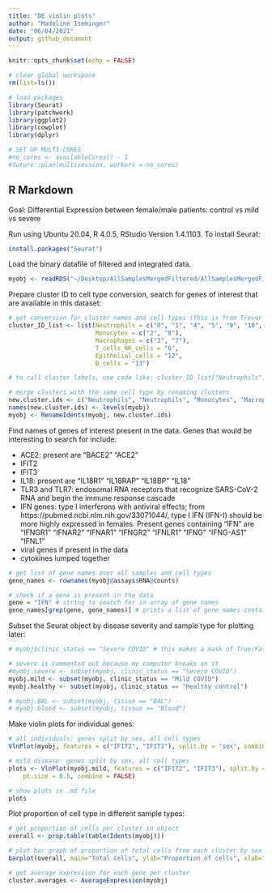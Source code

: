 ```yaml
---
title: "DE violin plots"
author: "Madeline Iseminger"
date: "06/04/2021"
output: github_document
---
```


```r
knitr::opts_chunk$set(echo = FALSE)

# clear global workspace
rm(list=ls())

# load packages
library(Seurat)
library(patchwork)
library(ggplot2)
library(cowplot)
library(dplyr)

# SET UP MULTI-CORES
#no_cores <- availableCores() - 1
#future::plan(multisession, workers = no_cores)
```

## R Markdown
Goal: Differential Expression between female/male patients: control vs mild vs severe

Run using Ubuntu 20.04, R 4.0.5, RStudio Version 1.4.1103.  To install Seurat:

```r
install.packages("Seurat")
```

Load the binary datafile of filtered and integrated data.
```r
myobj <- readRDS("~/Desktop/AllSamplesMergedFiltered/AllSamplesMergedFiltered")
```

Prepare cluster ID to cell type conversion, search for genes of interest that are available in this dataset:
```r
# get conversion for cluster names and cell types (this is from Trevor's code)
cluster_ID_list <- list(Neutrophils = c("0", "1", "4", "5", "9", "10", "11"),
                        Monocytes = c("2", "8"), 
                        Macrophages = c("3", "7"), 
                        T_cells_NK_cells = "6", 
                        Epithelial_cells = "12", 
                        B_cells = "13")

# to call cluster labels, use code like: cluster_ID_list["Neutrophils"] or cluster_ID_list$Neutrophils

# merge clusters with the same cell type by renaming clusters
new.cluster.ids <- c("Neutrophils", "Neutrophils", "Monocytes", "Macrophages", "Neutrophils", "Neutrophils", "T_cells_NK_cells", "Macrophages", "Monocytes", "Neutrophils", "Neutrophils", "Neutrophils", "Epithelial_cells", "B_cells")
names(new.cluster.ids) <- levels(myobj)
myobj <- RenameIdents(myobj, new.cluster.ids)
```

Find names of genes of interest present in the data.  Genes that would be interesting to search for include:

- ACE2: present are "BACE2" "ACE2" 
- IFIT2
- IFIT3
- IL18: present are "IL18R1"  "IL18RAP" "IL18BP"  "IL18"
- TLR3 and TLR7: endosomal RNA receptors that recognize SARS-CoV-2 RNA and begin the immune response cascade
- IFN genes: type I interferons with antiviral effects; from https://pubmed.ncbi.nlm.nih.gov/33071044/, type I IFN (IFN-I) should be more highly expressed in females. Present genes containing "IFN" are "IFNGR1" "IFNAR2" "IFNAR1" "IFNGR2" "IFNLR1" "IFNG" "IFNG-AS1" "IFNL1"
- viral genes if present in the data
- cytokines lumped together

```r
# get list of gene names over all samples and cell types
gene_names <- rownames(myobj@assays$RNA@counts)

# check if a gene is present in the data
gene = "IFN" # string to search for in array of gene names
gene_names[grep(gene, gene_names)] # prints a list of gene names containing that string
```

Subset the Seurat object by disease severity and sample type for plotting later:
```r
# myobj$clinic_status == "Severe COVID" # this makes a mask of True/False

# severe is commented out because my computer breaks on it
#myobj.severe <- subset(myobj, clinic_status == "Severe COVID")
myobj.mild <- subset(myobj, clinic_status == "Mild COVID")
myobj.healthy <- subset(myobj, clinic_status == "Healthy control")

# myobj.BAL <- subset(myobj, tissue == "BAL")
# myobj.blood <- subset(myobj, tissue == "Blood")
```

Make violin plots for individual genes:
```r
# all individuals: genes split by sex, all cell types
VlnPlot(myobj, features = c("IFIT2", "IFIT3"), split.by = "sex", combine = FALSE)

# mild disease: genes split by sex, all cell types
plots <- VlnPlot(myobj.mild, features = c("IFIT2", "IFIT3"), split.by = "sex", 
    pt.size = 0.5, combine = FALSE)

# show plots in .md file
plots
```

Plot proportion of cell type in different sample types:
```r
# get proportion of cells per cluster in object
overall <- prop.table(table(Idents(myobj)))

# plot bar graph of proportion of total cells from each cluster by sex (BAL only)
barplot(overall, main="Total Cells", ylab="Proportion of cells", xlab="Cell Type", las=2)

# get average expression for each gene per cluster
cluster.averages <- AverageExpression(myobj)
```
